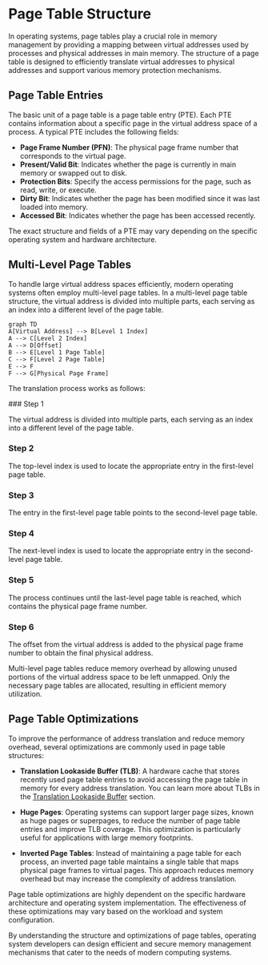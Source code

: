 
# Page Table Structure

In operating systems, page tables play a crucial role in memory management by providing a mapping between virtual addresses used by processes and physical addresses in main memory. The structure of a page table is designed to efficiently translate virtual addresses to physical addresses and support various memory protection mechanisms.

## Page Table Entries

The basic unit of a page table is a page table entry (PTE). Each PTE contains information about a specific page in the virtual address space of a process. A typical PTE includes the following fields:

- **Page Frame Number (PFN)**: The physical page frame number that corresponds to the virtual page.
- **Present/Valid Bit**: Indicates whether the page is currently in main memory or swapped out to disk.
- **Protection Bits**: Specify the access permissions for the page, such as read, write, or execute.
- **Dirty Bit**: Indicates whether the page has been modified since it was last loaded into memory.
- **Accessed Bit**: Indicates whether the page has been accessed recently.

<Callout type="info">
The exact structure and fields of a PTE may vary depending on the specific operating system and hardware architecture.
</Callout>

## Multi-Level Page Tables

To handle large virtual address spaces efficiently, modern operating systems often employ multi-level page tables. In a multi-level page table structure, the virtual address is divided into multiple parts, each serving as an index into a different level of the page table.

```mermaid
graph TD
A[Virtual Address] --> B[Level 1 Index]
A --> C[Level 2 Index]
A --> D[Offset]
B --> E[Level 1 Page Table]
C --> F[Level 2 Page Table]
E --> F
F --> G[Physical Page Frame]
```

The translation process works as follows:

<Steps>
### Step 1

The virtual address is divided into multiple parts, each serving as an index into a different level of the page table.

### Step 2

The top-level index is used to locate the appropriate entry in the first-level page table.

### Step 3

The entry in the first-level page table points to the second-level page table.

### Step 4

The next-level index is used to locate the appropriate entry in the second-level page table.

### Step 5

The process continues until the last-level page table is reached, which contains the physical page frame number.

### Step 6

The offset from the virtual address is added to the physical page frame number to obtain the final physical address.
</Steps>

Multi-level page tables reduce memory overhead by allowing unused portions of the virtual address space to be left unmapped. Only the necessary page tables are allocated, resulting in efficient memory utilization.

## Page Table Optimizations

To improve the performance of address translation and reduce memory overhead, several optimizations are commonly used in page table structures:

- **Translation Lookaside Buffer (TLB)**: A hardware cache that stores recently used page table entries to avoid accessing the page table in memory for every address translation. You can learn more about TLBs in the [Translation Lookaside Buffer](/memory-protection-and-page-tables/page-tables/translation-lookaside-buffer) section.

- **Huge Pages**: Operating systems can support larger page sizes, known as huge pages or superpages, to reduce the number of page table entries and improve TLB coverage. This optimization is particularly useful for applications with large memory footprints.

- **Inverted Page Tables**: Instead of maintaining a page table for each process, an inverted page table maintains a single table that maps physical page frames to virtual pages. This approach reduces memory overhead but may increase the complexity of address translation.

<Callout type="warning">
Page table optimizations are highly dependent on the specific hardware architecture and operating system implementation. The effectiveness of these optimizations may vary based on the workload and system configuration.
</Callout>

By understanding the structure and optimizations of page tables, operating system developers can design efficient and secure memory management mechanisms that cater to the needs of modern computing systems.